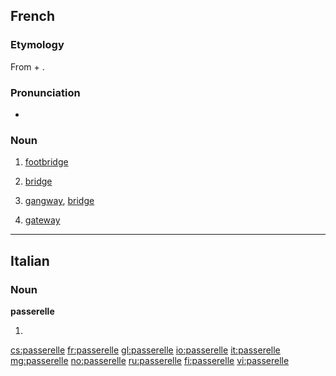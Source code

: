 ==French==

===Etymology===
From {{term|passer}} + {{term|-elle}}.

===Pronunciation===
* {{IPA|/pasʁɛl/|lang=fr}}

===Noun===
{{fr-noun|f}}

# [[footbridge]]
# {{nautical|lang=fr}} [[bridge]]
# {{aviation|nautical|lang=fr}} [[gangway]], [[bridge]]
# {{computing|lang=fr}} [[gateway]]

----

==Italian==

===Noun===
'''passerelle''' {{f}}

# {{plural of|passerella|lang=it}}

[[cs:passerelle]]
[[fr:passerelle]]
[[gl:passerelle]]
[[io:passerelle]]
[[it:passerelle]]
[[mg:passerelle]]
[[no:passerelle]]
[[ru:passerelle]]
[[fi:passerelle]]
[[vi:passerelle]]
